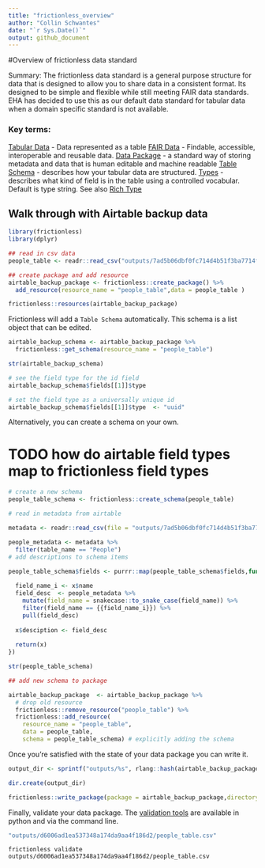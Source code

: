 ```yaml
---
title: "frictionless_overview"
author: "Collin Schwantes"
date: "`r Sys.Date()`"
output: github_document
---
```

#Overview of frictionless data standard

Summary: The frictionless data standard is a general purpose structure for data that is designed to allow you to share data in a consistent format. Its designed to be simple and flexible while still meeting FAIR data standards. EHA has decided to use this as our default data standard for tabular data when a domain specific standard is not available.    

### Key terms:

[Tabular Data](https://specs.frictionlessdata.io/tabular-data-resource/) - Data represented as a table
[FAIR Data](https://www.go-fair.org/fair-principles/) - Findable, accessible, interoperable and reusable data.
[Data Package](https://specs.frictionlessdata.io/#what%E2%80%99s-a-data-package) - a standard way of storing metadata and data that is human editable and machine readable
[Table Schema](https://specs.frictionlessdata.io/table-schema/#language) - describes how your tabular data are structured.
[Types](https://specs.frictionlessdata.io/table-schema/#types-and-formats) - describes what kind of field is in the table using a controlled vocabular. Default is type string. See also [Rich Type](https://specs.frictionlessdata.io/table-schema/#rich-types)

## Walk through with Airtable backup data

```r
library(frictionless)
library(dplyr)

## read in csv data
people_table <- readr::read_csv("outputs/7ad5b06dbf0fc714d4b51f3ba7714fef/people.csv")

## create package and add resource
airtable_backup_package <- frictionless::create_package() %>%  
  add_resource(resource_name = "people_table",data = people_table )

frictionless::resources(airtable_backup_package)

```

Frictionless will add a `Table Schema` automatically. This schema is a list object that can be edited. 

```r
airtable_backup_schema <- airtable_backup_package %>% 
  frictionless::get_schema(resource_name = "people_table")

str(airtable_backup_schema)

# see the field type for the id field
airtable_backup_schema$fields[[1]]$type

# set the field type as a universally unique id
airtable_backup_schema$fields[[1]]$type  <- "uuid"

```

Alternatively, you can create a schema on your own. 

# TODO how do airtable field types map to frictionless field types


```r
# create a new schema
people_table_schema <- frictionless::create_schema(people_table)

# read in metadata from airtable

metadata <- readr::read_csv(file = "outputs/7ad5b06dbf0fc714d4b51f3ba7714fef/metadata.csv")

people_metadata <- metadata %>% 
  filter(table_name == "People") 
# add descriptions to schema items

people_table_schema$fields <- purrr::map(people_table_schema$fields,function(x){
  
  field_name_i <- x$name 
  field_desc  <- people_metadata %>% 
    mutate(field_name = snakecase::to_snake_case(field_name)) %>%
    filter(field_name == {{field_name_i}}) %>% 
    pull(field_desc)
  
  x$desciption <- field_desc
  
  return(x)
})

str(people_table_schema)

## add new schema to package

airtable_backup_package  <- airtable_backup_package %>% 
  # drop old resource
  frictionless::remove_resource("people_table") %>% 
  frictionless::add_resource(
    resource_name = "people_table",
    data = people_table,
    schema = people_table_schema) # explicitly adding the schema

```

Once you're satisfied with the state of your data package you can write it. 

```r

output_dir <- sprintf("outputs/%s", rlang::hash(airtable_backup_package)) #probably give this a human readable name

dir.create(output_dir)

frictionless::write_package(package = airtable_backup_package,directory = output_dir)
```


Finally, validate your data package. The [validation tools](https://framework.frictionlessdata.io/docs/getting-started.html) are available in python and via the command line. 

```r

"outputs/d6006ad1ea537348a174da9aa4f186d2/people_table.csv"
```
```
frictionless validate outputs/d6006ad1ea537348a174da9aa4f186d2/people_table.csv
```



